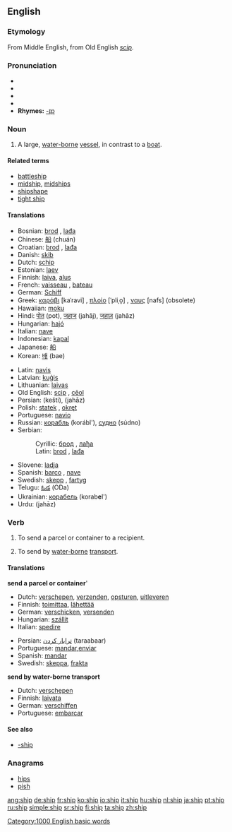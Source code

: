 {{see|-ship}}
==English==

===Etymology===
[[Category:1000 English basic words]]
From Middle English, from Old English ''[[scip]]''.

===Pronunciation===
*{{AHD|shĭp}}
*{{IPA|/ʃɪp/}}
*{{SAMPA|/SIp/}}
*{{audio|en-us-ship.ogg|Audio (US)}}
*'''Rhymes:''' [[Rhymes:English:-ɪp|-ɪp]]

===Noun===
{{en-noun}}

# A large, [[water-borne]] [[vessel]], in contrast to a [[boat]].

====Related terms====
*[[battleship]]
*[[midship]], [[midships]]
*[[shipshape]]
*[[tight ship]]

====Translations====
{{top}}
*Bosnian: [[brod#Bosnian|brod]] {{m}}, [[lađa#Bosnian|lađa]] {{f}}
*Chinese: [[船]] (chuán)
*Croatian: [[brod#Croatian|brod]] {{m}}, [[lađa#Croatian|lađa]] {{f}}
*Danish: [[skib]]
*Dutch: [[schip]] {{n}}
*Estonian: [[laev]]
*Finnish: [[laiva]], [[alus]]
*French: [[vaisseau]] {{m}}, [[bateau]] {{f}}
*German: [[Schiff]] {{n}}
*Greek: [[καράβι]] [kaˈravi] {{n}}, [[πλοίο]] [ˈpliˌo̞] {{n}}, [[ναυς]] [nafs] {{f}} (obsolete)
*Hawaiian: [[moku]]
*Hindi: [[पोत]] (pot), [[जहाज]] (jahāj), [[जहाज़]] (jahāz)
*Hungarian: [[hajó]]
*Italian: [[nave]] {{f}}
*Indonesian: [[kapal]]
*Japanese: [[船]]
*Korean: [[배]] (bae)
{{mid}}
*Latin: [[navis]] {{f}}
*Latvian: [[kuģis]] {{m}}
*Lithuanian: [[laivas]] {{m}}
*Old English: [[scip]] {{n}}, [[ceol#Old English|cēol]] {{m}}
*Persian: {{FAchar|[[كشتی]]}} (kešti), {{FAchar|[[جهاز]]}} (jahāz)
*Polish: [[statek]] {{m}}, [[okręt]] {{m}}
*Portuguese: [[navio]] {{m}}
*Russian: [[корабль]] {{m}} (korábl'), [[судно]] (súdno) {{n}}
*Serbian:
*:Cyrillic: [[брод#Serbian|брод]] {{m}}, [[лађа#Serbian|лађа]] {{f}}
*:Latin: [[brod#Serbian|brod]] {{m}}, [[lađa#Serbian|lađa]] {{f}}
*Slovene: [[ladja]] {{f}}
*Spanish: [[barco]] {{m}}, [[nave]] {{f}}
*Swedish: [[skepp]] {{n}}, [[fartyg]] {{n}}
*Telugu: [[ఓడ]] (ODa)
*Ukrainian: [[корабель]] (korab'''e'''l') {{m}}
*Urdu: {{FAchar|[[جهاز]]}} (jahāz)
{{bottom}}

===Verb===
{{en-verb|ship|p|ed}}

#{{transitive}} To send a parcel or container to a recipient.
#{{transitive}} To send by [[water-borne]] [[transport]].

====Translations====
'''send a parcel or container''''
{{top}}
*Dutch: [[verschepen]], [[verzenden]], [[opsturen]], [[uitleveren]]
*Finnish: [[toimittaa]], [[lähettää]]
*German: [[verschicken]], [[versenden]]
*Hungarian: [[szállít]]
*Italian: [[spedire]]
{{mid}}
*Persian: [[ترابار كردن]] (taraabaar)
*Portuguese: [[mandar]],[[enviar]]
*Spanish: [[mandar]]
*Swedish: [[skeppa]], [[frakta]]
{{bottom}}

'''send by water-borne transport'''
{{top}}
*Dutch: [[verschepen]] 
*Finnish: [[laivata]]
*German: [[verschiffen]]
*Portuguese: [[embarcar]]
{{mid}}
{{bottom}}

====See also====
*[[-ship]]

===Anagrams===
*[[hips]]
*[[pish]]

{{rank|ex|mere|agreement|690|ship|third|evil|outside}}

[[ang:ship]]
[[de:ship]]
[[fr:ship]]
[[ko:ship]]
[[io:ship]]
[[it:ship]]
[[hu:ship]]
[[nl:ship]]
[[ja:ship]]
[[pt:ship]]
[[ru:ship]]
[[simple:ship]]
[[sr:ship]]
[[fi:ship]]
[[ta:ship]]
[[zh:ship]]